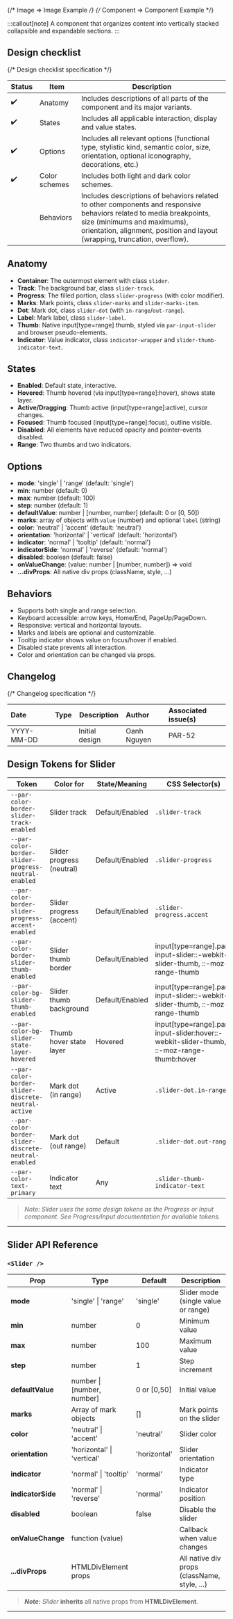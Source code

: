 
<TableOfContents />

{/* Image => Image Example */}
{/* Component => Component Example */}

:::callout[note]
A component that organizes content into vertically stacked collapsible and expandable sections.
:::

## Design checklist <span id="design-checklist"></span>

{/* Design checklist specification */}

| Status | Item          | Description                                                                                                                                                                                                                       |
| ------ | ------------- | --------------------------------------------------------------------------------------------------------------------------------------------------------------------------------------------------------------------------------- |
| ✔️     | Anatomy       | Includes descriptions of all parts of the component and its major variants.                                                                                                                                                       |
| ✔️     | States        | Includes all applicable interaction, display and value states.                                                                                                                                                                    |
| ✔️     | Options       | Includes all relevant options (functional type, stylistic kind, semantic color, size, orientation, optional iconography, decorations, etc.)                                                                                       |
| ✔️     | Color schemes | Includes both light and dark color schemes.                                                                                                                                                                                       |
|        | Behaviors     | Includes descriptions of behaviors related to other components and responsive behaviors related to media breakpoints, size (minimums and maximums), orientation, alignment, position and layout (wrapping, truncation, overflow). |

## Anatomy <span id="anatomy"></span>

- **Container**: The outermost element with class `slider`.
- **Track**: The background bar, class `slider-track`.
- **Progress**: The filled portion, class `slider-progress` (with color modifier).
- **Marks**: Mark points, class `slider-marks` and `slider-marks-item`.
- **Dot**: Mark dot, class `slider-dot` (with `in-range`/`out-range`).
- **Label**: Mark label, class `slider-label`.
- **Thumb**: Native input[type=range] thumb, styled via `par-input-slider` and browser pseudo-elements.
- **Indicator**: Value indicator, class `indicator-wrapper` and `slider-thumb-indicator-text`.

## States <span id="states"></span>

- **Enabled**: Default state, interactive.
- **Hovered**: Thumb hovered (via input[type=range]:hover), shows state layer.
- **Active/Dragging**: Thumb active (input[type=range]:active), cursor changes.
- **Focused**: Thumb focused (input[type=range]:focus), outline visible.
- **Disabled**: All elements have reduced opacity and pointer-events disabled.
- **Range**: Two thumbs and two indicators.

## Options <span id="options"></span>

- **mode**: 'single' | 'range' (default: 'single')
- **min**: number (default: 0)
- **max**: number (default: 100)
- **step**: number (default: 1)
- **defaultValue**: number | [number, number] (default: 0 or [0, 50])
- **marks**: array of objects with `value` (number) and optional `label` (string)
- **color**: 'neutral' | 'accent' (default: 'neutral')
- **orientation**: 'horizontal' | 'vertical' (default: 'horizontal')
- **indicator**: 'normal' | 'tooltip' (default: 'normal')
- **indicatorSide**: 'normal' | 'reverse' (default: 'normal')
- **disabled**: boolean (default: false)
- **onValueChange**: (value: number | [number, number]) => void
- **...divProps**: All native div props (className, style, ...)

## Behaviors <span id="behaviors"></span>

- Supports both single and range selection.
- Keyboard accessible: arrow keys, Home/End, PageUp/PageDown.
- Responsive: vertical and horizontal layouts.
- Marks and labels are optional and customizable.
- Tooltip indicator shows value on focus/hover if enabled.
- Disabled state prevents all interaction.
- Color and orientation can be changed via props.

## Changelog <span id="changelog"></span>

{/* Changelog specification */}

| Date       | Type                                                     | Description    | Author      | Associated issue(s) |
| :--------- | :------------------------------------------------------- | -------------- | :---------- | :------------------ |
| YYYY-MM-DD | <Badge size='sm' kind='glass' color='cyan' label="new"/> | Initial design | Oanh Nguyen | PAR-52              |

## Design Tokens for Slider

| **Token**                                            | **Color for**             | **State/Meaning** | **CSS Selector(s)**                                                                      |
| ---------------------------------------------------- | ------------------------- | ----------------- | ---------------------------------------------------------------------------------------- |
| `--par-color-border-slider-track-enabled`            | Slider track              | Default/Enabled   | `.slider-track`                                                                          |
| `--par-color-border-slider-progress-neutral-enabled` | Slider progress (neutral) | Default/Enabled   | `.slider-progress`                                                                       |
| `--par-color-border-slider-progress-accent-enabled`  | Slider progress (accent)  | Default/Enabled   | `.slider-progress.accent`                                                                |
| `--par-color-border-slider-thumb-enabled`            | Slider thumb border       | Default/Enabled   | input[type=range].par-input-slider::-webkit-slider-thumb, ::-moz-range-thumb             |
| `--par-color-bg-slider-thumb-enabled`                | Slider thumb background   | Default/Enabled   | input[type=range].par-input-slider::-webkit-slider-thumb, ::-moz-range-thumb             |
| `--par-color-bg-slider-state-layer-hovered`          | Thumb hover state layer   | Hovered           | input[type=range].par-input-slider:hover::-webkit-slider-thumb, ::-moz-range-thumb:hover |
| `--par-color-border-slider-discrete-neutral-active`  | Mark dot (in range)       | Active            | `.slider-dot.in-range`                                                                   |
| `--par-color-border-slider-discrete-neutral-enabled` | Mark dot (out range)      | Default           | `.slider-dot.out-range`                                                                  |
| `--par-color-text-primary`                           | Indicator text            | Any               | `.slider-thumb-indicator-text`                                                           |

> _Note: Slider uses the same design tokens as the Progress or Input component. See Progress/Input documentation for available tokens._

---

## Slider API Reference

### `<Slider />`

| **Prop**          | **Type**                   | **Default**  | **Description**                              |
| ----------------- | -------------------------- | ------------ | -------------------------------------------- |
| **mode**          | 'single' \| 'range'        | 'single'     | Slider mode (single value or range)          |
| **min**           | number                     | 0            | Minimum value                                |
| **max**           | number                     | 100          | Maximum value                                |
| **step**          | number                     | 1            | Step increment                               |
| **defaultValue**  | number \| [number, number] | 0 or [0,50]  | Initial value                                |
| **marks**         | Array of mark objects      | []           | Mark points on the slider                    |
| **color**         | 'neutral' \| 'accent'      | 'neutral'    | Slider color                                 |
| **orientation**   | 'horizontal' \| 'vertical' | 'horizontal' | Slider orientation                           |
| **indicator**     | 'normal' \| 'tooltip'      | 'normal'     | Indicator type                               |
| **indicatorSide** | 'normal' \| 'reverse'      | 'normal'     | Indicator position                           |
| **disabled**      | boolean                    | false        | Disable the slider                           |
| **onValueChange** | function (value)           |              | Callback when value changes                  |
| **...divProps**   | HTMLDivElement props       |              | All native div props (className, style, ...) |

> **_Note:_** _Slider_ **inherits** all native props from **HTMLDivElement**.

---
